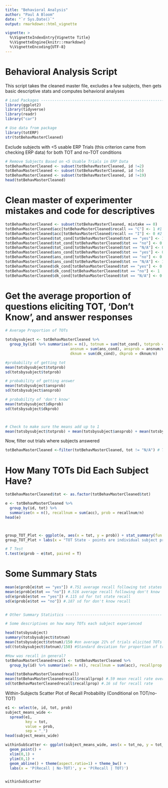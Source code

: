 ```yaml
---
title: "Behavioral Analysis"
author: "Paul A Bloom"
date: "`r Sys.Date()`"
output: rmarkdown::html_vignette

vignette: >
  %\VignetteIndexEntry{Vignette Title}
  %\VignetteEngine{knitr::rmarkdown}
  %\VignetteEncoding{UTF-8}
---
```


# Behavioral Analysis Script

This script takes the cleaned master file, excludes a few subjects, then gets basic descriptive stats and computes behavioral analyses


```r
# Load Packages -----------------------------------------------------------
library(ggplot2)
library(tidyverse)
library(readr)
library("car")

# Use data from package
library(totERP)
str(totBehavMasterCleaned)
```

Exclude subjects with <5 usable ERP Trials (this criterion came from checking ERP data) for both TOT and no-TOT conditions
```r
# Remove Subjects Based on <5 Usable Trials in ERP Data
totBehavMasterCleaned <- subset(totBehavMasterCleaned, id !=2)
totBehavMasterCleaned <- subset(totBehavMasterCleaned, id !=5)
totBehavMasterCleaned <- subset(totBehavMasterCleaned, id !=19)
head(totBehavMasterCleaned)
```

# Clean master of experimenter mistakes and code for descriptives

```r
totBehavMasterCleaned <- subset(totBehavMasterCleaned, mistake == 0)
totBehavMasterCleaned$acc[totBehavMasterCleaned$recall == "C"] <- 1 #1 for correct
totBehavMasterCleaned$acc[totBehavMasterCleaned$recall == "I"] <- 0 #2 for incorrect
totBehavMasterCleaned$tot_cond[totBehavMasterCleaned$tot == "yes"] <- 1
totBehavMasterCleaned$tot_cond[totBehavMasterCleaned$tot == "no"] <- 0
totBehavMasterCleaned$tot_cond[totBehavMasterCleaned$tot == "N/A"] <- 0
totBehavMasterCleaned$ans_cond[totBehavMasterCleaned$tot == "yes"] <- 0
totBehavMasterCleaned$ans_cond[totBehavMasterCleaned$tot == "no"] <- 0
totBehavMasterCleaned$ans_cond[totBehavMasterCleaned$tot == "N/A"] <- 1
totBehavMasterCleaned$dk_cond[totBehavMasterCleaned$tot == "yes"] <- 0
totBehavMasterCleaned$dk_cond[totBehavMasterCleaned$tot == "no"] <- 1
totBehavMasterCleaned$dk_cond[totBehavMasterCleaned$tot == "N/A"] <- 0

```

# Get the average proportion of questions eliciting TOT, 'Don't Know', and answer responses
```r

# Average Proportion of TOTs

totsbysubject <- totBehavMasterCleaned %>%
  group_by(id) %>% summarise(n = n(), totnum = sum(tot_cond), totprob = totnum/n,
                             ansnum = sum(ans_cond), ansprob = ansnum/n,
                             dknum = sum(dk_cond), dkprob = dknum/n)

#probability of getting tot
mean(totsbysubject$totprob)
sd(totsbysubject$totprob)

# probability of getting answer
mean(totsbysubject$ansprob)
sd(totsbysubject$ansprob)

# probability of 'don't know'
mean(totsbysubject$dkprob)
sd(totsbysubject$dkprob)



# Check to make sure the means add up to 1
mean(totsbysubject$totprob) + mean(totsbysubject$ansprob) + mean(totsbysubject$dkprob)

```

Now, filter out trials where subjects answered
```r
totBehavMasterCleaned <-filter(totBehavMasterCleaned, tot != "N/A") # Take Out Trials Where Subject Answered

```

# How Many TOTs Did Each Subject Have?
```r

totBehavMasterCleaned$tot <- as.factor(totBehavMasterCleaned$tot)

e <- totBehavMasterCleaned %>% 
  group_by(id, tot) %>%
  summarise(n = n(), recallnum = sum(acc), prob = recallnum/n)
head(e)



group_TOT_Plot <- ggplot(e, aes(x = tot, y = prob)) + stat_summary(fun.data = mean_cl_boot) + geom_jitter(size = .5, width = .02, col = 'blue')
group_TOT_Plot + labs(x = "TOT State - points are individual subject probabilities", y = "P(Recall)", title = "Recall Probability by TOT")

# T Test
t.test(e$prob ~ e$tot, paired = T)


```
# Some Summary Stats

```r
mean(e$prob[e$tot == "yes"]) #.751 average recall following tot states
mean(e$prob[e$tot == "no"]) #.516 average recall following don't know
sd(e$prob[e$tot == "yes"]) #.115 sd for tot state recall
sd(e$prob[e$tot == "no"]) #.187 sd for don't know recall


# Other Summary Statistics -------------------------------------------

# Some descriptives on how many TOTs each subject experienced

head(totsbysubject)
summary(totsbysubject$totnum)
mean(totsbysubject$totnum)/150 #on average 21% of trials elicited TOTs
sd((totsbysubject$totnum)/150) #Standard deviation for proportion of trials eliciting TOTs (.085)

#How was recall in general?
totBehavMasterCleanedrecall <- totBehavMasterCleaned %>% 
  group_by(id) %>% summarise(n = n(), recallnum = sum(acc), recallprop = recallnum/n)

head(totBehavMasterCleanedrecall)
mean(totBehavMasterCleanedrecall$recallprop) #.59 mean recall rate overall
sd(totBehavMasterCleanedrecall$recallprop) #.16 sd for recall rate

```

Within-Subjects Scatter Plot of Recall Probability (Conditional on TOT/no-TOT)

```r
e1 <- select(e, id, tot, prob)
subject_means_wide <-
  spread(e1,
         key = tot,
         value = prob,
         sep = "_")
head(subject_means_wide)

withinSubScatter <- ggplot(subject_means_wide, aes(x = tot_no, y = tot_yes)) +
  geom_point() +
  xlim(0,1) +
  ylim(0,1) +
  geom_abline() + theme(aspect.ratio=1) + theme_bw() +
  labs(x = 'P(Recall | No-TOT)', y = 'P(Recall | TOT)')


withinSubScatter
```
